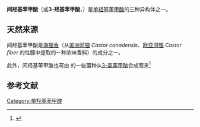 {{chembox
| verifiedrevid = 477218659
|   Name = 3-Hydroxybenzoic acid<br>3-羟基苯甲酸
|   ImageFile = 3-hydroxybenzoic acid.svg
|   IUPACName = 3-Hydroxybenzoic acid
|   OtherNames = ''m''-Hydroxybenzoic acid<br>''meta''-Hydroxybenzoic acid<br>3-Carboxyphenol<br>''m''-Salicylic acid
| Section1 = {{Chembox Identifiers
|   ChemSpiderID_Ref = {{chemspidercite|correct|chemspider}}
|   ChemSpiderID = 7142
|   InChI = 
|   InChIKey = 
|   SMILES1 = O=C(O)c1cc(O)ccc1
|   ChEMBL_Ref = {{ebicite|correct|EBI}}
| ChEMBL = 65369
| StdInChI_Ref = {{stdinchicite|correct|chemspider}}
| StdInChI = 1S/C7H6O3/c8-6-3-1-2-5(4-6)7(9)10/h1-4,8H,(H,9,10)
| StdInChIKey_Ref = {{stdinchicite|correct|chemspider}}
| StdInChIKey = IJFXRHURBJZNAO-UHFFFAOYSA-N
| CASNo_Ref = {{cascite|correct|CAS}}
|   CASNo = 99-06-9
|   ChEBI_Ref = {{ebicite|correct|EBI}}
| ChEBI = 30764
| SMILES = C1=CC(=CC(=C1)O)C(=O)O
|   PubChem = 7420
  }}
| Section2 = {{Chembox Properties
|   Formula = C<sub>7</sub>H<sub>6</sub>O<sub>3</sub>
|   MolarMass = 138.12 g/mol
|   ExactMass = 138.031694 u
|   Density = 
|   MeltingPt = 
  }}
}}

'''间羟基苯甲酸'''（或'''3-羟基苯甲酸'''，{{lang-en|3-Hydroxybenzoic acid}}）是[[单羟基苯甲酸|单羟基苯甲酸]]的三种异构体之一。

== 天然来源 ==
间羟基苯甲酸是[[海狸香|海狸香]]（从[[美洲河狸|美洲河狸]] ''Castor canadensis''、[[欧亚河狸|欧亚河狸]] ''Castor fiber'' 的性腺中提取的一种浓味香料）的成分之一。

此外，间羟基苯甲酸也可由''{{le|假单孢菌属|Pseudomonas}}'' 的一些菌种从[[3-氯苯甲酸|3-氯苯甲酸]]合成而来<ref>{{Cite journal | title = Metabolism of 3-chlorobenzoic acid by a pseudomonad | author = H.W. Johnston, G.G. Briggs and M. Alexander | journal = Soil Biology and Biochemistry | volume = 4 | issue = 2 | year = 1972 | pages = 187–190 | doi = 10.1016/0038-0717(72)90010-7}}</ref>

== 参考文献 ==
{{reflist}}

{{酚酸}}

[[Category:单羟基苯甲酸|Category:单羟基苯甲酸]]